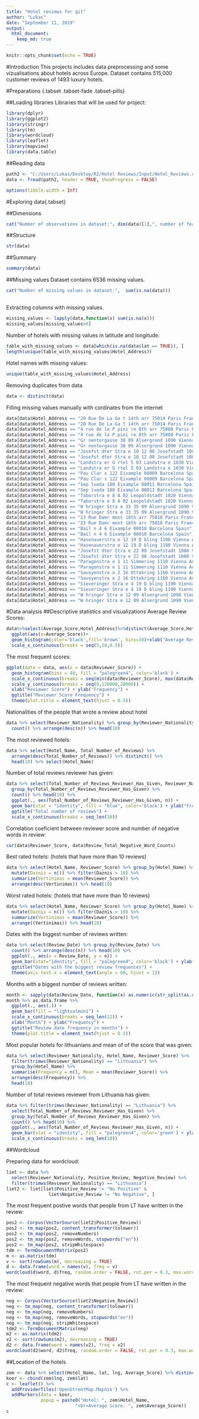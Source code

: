 ```yaml
---
title: "Hotel reviews for git"
author: "Lukas"
date: "September 11, 2019"
output: 
  html_document:
    keep_md: true
---
```

```r
knitr::opts_chunk$set(echo = TRUE)
```

#Introduction
This projects includes data preprocessing and some vizualisations about hotels across Europe. Dataset contains 515,000 customer reviews of 1493 luxury hotels. 

#Preparations {.tabset .tabset-fade .tabset-pills}

##Loading libraries
Libraries that will be used for project:
```r
library(dplyr) 
library(ggplot2)
library(stringr)
library(tm) 
library(wordcloud) 
library(leaflet) 
library(mapview) 
library(data.table)
```

##Reading data
```r
path2 <- "C:/Users/Lukas/Desktop/R2/Hotel Reviews/Input/Hotel_Reviews.csv"
data <- fread(path2, header = TRUE, showProgress = FALSE)
```

```r
options(tibble.width = Inf)
```

#Exploring data{.tabset}

##Dimensions
```r
cat("Number of observations in dataset:", dim(data)[1],", number of features:", dim(data)[2])
```

##Structure
```r
str(data)
```

##Summary
```r
summary(data)
```

##Missing values
Dataset contains 6536 missing values.
```r
cat("Number of missing values in dataset:",  sum(is.na(data)))
```
##

Extracting columns with missing values.
```r
missing_values <- lapply(data,function(x) sum(is.na(x)))
missing_values[missing_values>0]
```

Number of hotels with missing values in latitude and longitude:
```r
table_with_missing_values <- data[which(is.na(data$lat == TRUE)), ] 
length(unique(table_with_missing_values$Hotel_Address))
```

Hotel names with missing values:
```r
unique(table_with_missing_values$Hotel_Address)
```

Removing duplicates from data
```r
data <- distinct(data)
```

Filling missing values manually with cordinates from the internet
```r
data[data$Hotel_Address == "20 Rue De La Ga t 14th arr 75014 Paris France", ncol(data)] <- 2.323509
data[data$Hotel_Address == "20 Rue De La Ga t 14th arr 75014 Paris France", ncol(data)-1] <- 48.840747
data[data$Hotel_Address == "4 rue de la P pini re 8th arr 75008 Paris France", ncol(data)] <- 2.322156
data[data$Hotel_Address == "4 rue de la P pini re 8th arr 75008 Paris France", ncol(data)-1] <- 48.875382
data[data$Hotel_Address == "Gr nentorgasse 30 09 Alsergrund 1090 Vienna Austria", ncol(data)] <- 16.356793
data[data$Hotel_Address == "Gr nentorgasse 30 09 Alsergrund 1090 Vienna Austria", ncol(data)-1] <- 48.224874
data[data$Hotel_Address == "Josefst dter Stra e 10 12 08 Josefstadt 1080 Vienna Austria", ncol(data)] <- 16.353097
data[data$Hotel_Address == "Josefst dter Stra e 10 12 08 Josefstadt 1080 Vienna Austria", ncol(data)-1] <- 48.209445
data[data$Hotel_Address == "Landstra er G rtel 5 03 Landstra e 1030 Vienna Austria", ncol(data)] <- 16.393673
data[data$Hotel_Address == "Landstra er G rtel 5 03 Landstra e 1030 Vienna Austria", ncol(data)-1] <- 48.211162
data[data$Hotel_Address == "Pau Clar s 122 Eixample 08009 Barcelona Spain", ncol(data)] <- 2.170299
data[data$Hotel_Address == "Pau Clar s 122 Eixample 08009 Barcelona Spain", ncol(data)-1] <- 41.394611
data[data$Hotel_Address == "Sep lveda 180 Eixample 08011 Barcelona Spain", ncol(data)] <- 2.160687
data[data$Hotel_Address == "Sep lveda 180 Eixample 08011 Barcelona Spain", ncol(data)-1] <- 41.384845
data[data$Hotel_Address == "Taborstra e 8 A 02 Leopoldstadt 1020 Vienna Austria", ncol(data)] <- 16.414759
data[data$Hotel_Address == "Taborstra e 8 A 02 Leopoldstadt 1020 Vienna Austria", ncol(data)-1] <- 48.209254
data[data$Hotel_Address == "W hringer Stra e 33 35 09 Alsergrund 1090 Vienna Austria", ncol(data)] <- 16.356514
data[data$Hotel_Address == "W hringer Stra e 33 35 09 Alsergrund 1090 Vienna Austria", ncol(data)-1] <- 48.224946
data[data$Hotel_Address == "23 Rue Damr mont 18th arr 75018 Paris France", ncol(data)] <- 2.342705
data[data$Hotel_Address == "23 Rue Damr mont 18th arr 75018 Paris France", ncol(data)-1] <- 48.888148
data[data$Hotel_Address == "Bail n 4 6 Eixample 08010 Barcelona Spain", ncol(data)] <- 2.177693
data[data$Hotel_Address == "Bail n 4 6 Eixample 08010 Barcelona Spain", ncol(data)-1] <- 41.391972
data[data$Hotel_Address == "Hasenauerstra e 12 19 D bling 1190 Vienna Austria", ncol(data)] <- 16.345239
data[data$Hotel_Address == "Hasenauerstra e 12 19 D bling 1190 Vienna Austria", ncol(data)-1] <- 48.233705
data[data$Hotel_Address == "Josefst dter Stra e 22 08 Josefstadt 1080 Vienna Austria", ncol(data)] <- 16.351014
data[data$Hotel_Address == "Josefst dter Stra e 22 08 Josefstadt 1080 Vienna Austria", ncol(data)-1] <- 48.209659
data[data$Hotel_Address == "Paragonstra e 1 11 Simmering 1110 Vienna Austria", ncol(data)] <- 16.418367
data[data$Hotel_Address == "Paragonstra e 1 11 Simmering 1110 Vienna Austria", ncol(data)-1] <- 48.171124
data[data$Hotel_Address == "Savoyenstra e 2 16 Ottakring 1160 Vienna Austria", ncol(data)] <- 16.302941
data[data$Hotel_Address == "Savoyenstra e 2 16 Ottakring 1160 Vienna Austria", ncol(data)-1] <- 48.215164
data[data$Hotel_Address == "Sieveringer Stra e 4 19 D bling 1190 Vienna Austria", ncol(data)] <- 16.341607
data[data$Hotel_Address == "Sieveringer Stra e 4 19 D bling 1190 Vienna Austria", ncol(data)-1] <- 48.245945
data[data$Hotel_Address == "W hringer Stra e 12 09 Alsergrund 1090 Vienna Austria", ncol(data)] <- 16.359787
data[data$Hotel_Address == "W hringer Stra e 12 09 Alsergrund 1090 Vienna Austria", ncol(data)-1] <- 48.216853

```

#Data analysis
##Descriptive statistics and visualizations
Average Review Scores:
```r
data%>%select(Average_Score,Hotel_Address)%>%distinct(Average_Score,Hotel_Address)%>%
  ggplot(aes(x=Average_Score))+
  geom_histogram(color='black',fill='brown', bins=30)+xlab("Average Review Score") + ylab("Frequency") +
  scale_x_continuous(breaks = seq(5,10,0.5))
```

The most frequent scores:
```r
ggplot(data = data, aes(x = data$Reviewer_Score)) +
  geom_histogram(bins = 40, fill = "palegreen4", color='black') +
  scale_x_continuous(breaks = seq(min(data$Reviewer_Score), max(data$Reviewer_Score), 0.5)) + 
  scale_y_continuous(breaks = seq(0,120000,20000)) +
  xlab("Reviewer Score") + ylab("Frequency") +
  ggtitle("Reviewer Score Frequency") +  
  theme(plot.title = element_text(hjust = 0.5))
```

Nationalities of the people that wrote a review about hotel
```r
data %>% select(Reviewer_Nationality) %>% group_by(Reviewer_Nationality) %>% 
  count() %>% arrange(desc(n)) %>% head(10)
```

The most reviewed hotels:
```r
data %>% select(Hotel_Name, Total_Number_of_Reviews) %>% 
  arrange(desc(Total_Number_of_Reviews)) %>% distinct() %>%
  head(10) %>% select(Hotel_Name)
```

Number of total reviews reviewer has given:
```r
data %>% select(Total_Number_of_Reviews_Reviewer_Has_Given, Reviewer_Nationality) %>%
  group_by(Total_Number_of_Reviews_Reviewer_Has_Given) %>%
  count() %>% head(10) %>%
  ggplot(., aes(Total_Number_of_Reviews_Reviewer_Has_Given, n)) +
  geom_bar(stat = "identity", fill = "blue", color='black') + ylab("Frequency") + xlab("Total number of reviews reviewer has given") +
  ggtitle("Total number of reviews") +
  scale_x_continuous(breaks = seq_len(10))
```

Correlation coeficient between reviewer score and number of negative words in review:
```r
cor(data$Reviewer_Score, data$Review_Total_Negative_Word_Counts)
```

Best rated hotels: (hotels that have more than 10 reviews)
```r
data %>% select(Hotel_Name, Reviewer_Score) %>% group_by(Hotel_Name) %>% 
  mutate(Daznis = n()) %>% filter(Daznis > 10) %>%
  summarize(Vertinimas = mean(Reviewer_Score)) %>%
  arrange(desc(Vertinimas)) %>% head(10)
```

Worst rated hotels: (hotels that have more than 10 reviews)
```r
data %>% select(Hotel_Name, Reviewer_Score) %>% group_by(Hotel_Name) %>% 
  mutate(Daznis = n()) %>% filter(Daznis > 10) %>%
  summarize(Vertinimas = mean(Reviewer_Score)) %>%
  arrange((Vertinimas)) %>% head(10)
```

Dates with the biggest number of reviews written:
```r
data %>% select(Review_Date) %>% group_by(Review_Date) %>%
  count() %>% arrange(desc(n)) %>% head(10) %>% 
  ggplot(., aes(x = Review_Date, y = n)) +
  geom_bar(stat="identity", fill = "palegreen4", color='black') + ylab("Frequency") + 
  ggtitle("Dates with the biggest review frequences") + 
  theme(axis.text.x = element_text(angle = 60, hjust = 1))
```

Months with a biggest number of reviews written:
```r
month <- sapply(data$Review_Date, function(x) as.numeric(str_split(as.character(x), "/")[[1]][1]))
month %>% as.data.frame %>% 
  ggplot(., aes(.)) +
  geom_bar(fill = "lightsalmon1") + 
  scale_x_continuous(breaks = seq_len(12)) + 
  xlab("Month") + ylab("Frequency") +
  ggtitle("Review date frequency in months") + 
  theme(plot.title = element_text(hjust = 0.5))
```

Most popular hotels for lithuanians and mean of of the score that was given:
```r
data %>% select(Reviewer_Nationality, Hotel_Name, Reviewer_Score) %>% 
  filter(trimws(Reviewer_Nationality) == "Lithuania") %>% 
  group_by(Hotel_Name) %>% 
  summarise(Frequency = n(), Mean = mean(Reviewer_Score)) %>%
  arrange(desc(Frequency)) %>%
  head(10)
```

Number of total reviews reviewer from Lithuania has given:
```r
data %>% filter(trimws(Reviewer_Nationality) == "Lithuania") %>%
  select(Total_Number_of_Reviews_Reviewer_Has_Given) %>%
  group_by(Total_Number_of_Reviews_Reviewer_Has_Given) %>% 
  count() %>% head(10) %>%
  ggplot(., aes(Total_Number_of_Reviews_Reviewer_Has_Given, n)) + 
  geom_bar(stat = "identity", fill = "palegreen4", color='green') + ylab("Frequency") + xlab("Total number of reviews reviewer from LT has given")+
  scale_x_continuous(breaks = seq_len(10))
```
 
##Wordcloud 

Preparing data for wordcloud:
```r
liet <- data %>% 
  select(Reviewer_Nationality, Positive_Review, Negative_Review) %>%
  filter(trimws(Reviewer_Nationality) == "Lithuania")
liet2 <- liet[liet$Positive_Review != "No Positive" &
                liet$Negative_Review != "No Negative", ]
```

The most frequent postive words that people from LT have written in the review:
```r
pos2 <- Corpus(VectorSource(liet2$Positive_Review))
pos2 <- tm_map(pos2, content_transformer(tolower))
pos2 <- tm_map(pos2, removeNumbers)          
pos2 <- tm_map(pos2, removeWords, stopwords("en"))  
pos2 <- tm_map(pos2, stripWhitespace)
tdm <- TermDocumentMatrix(pos2)
m <- as.matrix(tdm)
v <- sort(rowSums(m), decreasing = TRUE)
d <- data.frame(word = names(v), freq = v)
wordcloud(d$word, d$freq, random.order = FALSE, rot.per = 0.3, max.words = 200, colors = brewer.pal(7, "Dark2"))
```

The most frequent negative words that people from LT have written in the review:
```r
neg <- Corpus(VectorSource(liet2$Negative_Review))
neg <- tm_map(neg, content_transformer(tolower))
neg <- tm_map(neg, removeNumbers)          
neg <- tm_map(neg, removeWords, stopwords("en"))  
neg <- tm_map(neg, stripWhitespace)
tdm2 <- TermDocumentMatrix(neg)
m2 <- as.matrix(tdm2)
v2 <- sort(rowSums(m2), decreasing = TRUE)
d2 <- data.frame(word = names(v2), freq = v2)
wordcloud(d2$word, d2$freq, random.order = FALSE, rot.per = 0.3, max.words = 200, colors = brewer.pal(8, "Accent"))
```

##Location of the hotels

```r
zem <- data %>% select(Hotel_Name, lat, lng, Average_Score) %>% distinct()
koor <- cbind(zem$lng, zem$lat)
c <- leaflet() %>% 
  addProviderTiles('OpenStreetMap.Mapnik') %>%
  addMarkers(data = koor,
             popup = paste0("Hotel: ", zem$Hotel_Name,
                          "<br>Average score: ", zem$Average_Score))
c
```

